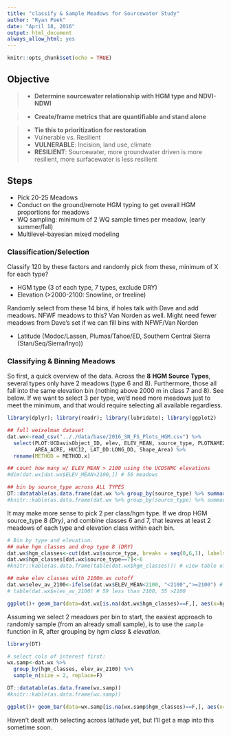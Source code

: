 ---
title: "classify & Sample Meadows for Sourcewater Study"
author: "Ryan Peek"
date: "April 18, 2016"
output: html_document
always_allow_html: yes
---

```{r setup, include=FALSE}
knitr::opts_chunk$set(echo = TRUE)
```

## Objective

> - **Determine sourcewater relationship with HGM type and NDVI-NDWI**

> - **Create/frame metrics that are quantifiable and stand alone**

> - **Tie this to prioritization for restoration**
 - Vulnerable vs. Resilient
   - **VULNERABLE**: Incision, land use, climate
   - **RESILIENT**: Sourcewater, more groundwater driven is more resilient, more surfacewater is less resilient

## Steps
 - Pick 20-25 Meadows
 - Conduct on the ground/remote HGM typing to get overall HGM proportions for meadows
 - WQ sampling: minimum of 2 WQ sample times per meadow, (early summer/fall)
 - Multilevel-bayesian mixed modeling 

### Classification/Selection

Classify 120 by these factors and randomly pick from these, minimum of X for each type?

- HGM type (3 of each type, 7 types, exclude DRY)
- Elevation (>2000-2100: Snowline, or treeline)

Randomly select from these 14 bins, if holes talk with Dave and add meadows. NFWF meadows to this? Van Norden as well. Might need fewer meadows from Dave's set if we can fill bins with NFWF/Van Norden

- Latitude (Modoc/Lassen, Plumas/Tahoe/ED, Southern Central Sierra (Stan/Seq/Sierra/Inyo))


### Classifying & Binning Meadows

So first, a quick overview of the data. Across the **8** **HGM Source Types**, several types only have 2 meadows (type 6 and 8). Furthermore, those all fall into the same elevation bin (nothing above 2000 m in class 7 and 8). See below. If we want to select 3 per type, we'd need more meadows just to meet the minimum, and that would require selecting all available regardless. 

```{r plotsummary, message=F, echo=FALSE}

library(dplyr); library(readr); library(lubridate); library(ggplot2)

## full weixelman dataset
dat.wx<-read_csv(".././data/base/2016_SN_FS_Plots_HGM.csv") %>% 
  select(PLOT:UCDavisObject_ID, elev, ELEV_MEAN, source_type, PLOTNAME2,
         AREA_ACRE, HUC12, LAT_DD:LONG_DD, Shape_Area) %>% 
  rename(METHOD = METHOD.x)

## count how many w/ ELEV_MEAN > 2100 using the UCDSNMC elevations
#dim(dat.wx[dat.wx$ELEV_MEAN>2100,]) # 56 meadows

## bin by source_type across ALL TYPES
DT::datatable(as.data.frame(dat.wx %>% group_by(source_type) %>% summarize(n(),mean(ELEV_MEAN), max(ELEV_MEAN))))
#knitr::kable(as.data.frame(dat.wx %>% group_by(source_type) %>% summarize(n(),mean(ELEV_MEAN), max(ELEV_MEAN)))) # for word

```

It may make more sense to pick 2 per class/hgm type. If we drop HGM source_type 8 *(Dry)*, and combine classes 6 and 7, that leaves at least 2 meadows of each type and elevation class within each bin.

```{r binned, echo=FALSE}

# Bin by type and elevation.
## make hgm classes and drop type 8 (DRY)
dat.wx$hgm_classes<-cut(dat.wx$source_type, breaks = seq(0,6,1), labels = seq(1,6))
dat.wx$hgm_classes[dat.wx$source_type==7]<-6
#knitr::kable(as.data.frame(table(dat.wx$hgm_classes))) # view table of classes

## make elev classes with 2100m as cutoff
dat.wx$elev_av_2100<-ifelse(dat.wx$ELEV_MEAN<2100, "<2100",">=2100") # this is UCDSNMC elev
# table(dat.wx$elev_av_2100) # 59 less than 2100, 55 >2100

ggplot()+ geom_bar(data=dat.wx[is.na(dat.wx$hgm_classes)==F,], aes(x=hgm_classes, fill=elev_av_2100))

```

Assuming we select 2 meadows per bin to start, the easiest approach to randomly sample (from an already small sample), is to use the *`sample`* function in R, after grouping by *hgm class* & *elevation*.

```{r randomsample, echo=F, message=F}

library(DT)

# select cols of interest first: 
wx.samp<-dat.wx %>%  
  group_by(hgm_classes, elev_av_2100) %>% 
  sample_n(size = 2, replace=F)

DT::datatable(as.data.frame(wx.samp))
#knitr::kable(as.data.frame(wx.samp))

ggplot()+ geom_bar(data=wx.samp[is.na(wx.samp$hgm_classes)==F,], aes(x=hgm_classes, fill=elev_av_2100))+ggtitle("Balanced Stratified Random Meadow Selection \n (2 per bin, no replacement)")


```


Haven't dealt with selecting across latitude yet, but I'll get a map into this sometime soon.
